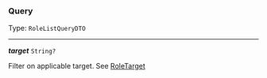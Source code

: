 


### Query

Type: `RoleListQueryDTO`

---

***target*** `String?`

Filter on applicable target. See [RoleTarget](#roletarget)


